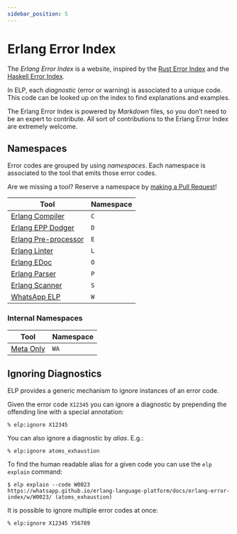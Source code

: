 ```yaml
---
sidebar_position: 5
---
```



# Erlang Error Index

The _Erlang Error Index_ is a website, inspired by the [Rust Error Index](https://doc.rust-lang.org/error_codes/error-index.html) and the [Haskell Error Index](https://discourse.haskell.org/t/announcing-the-haskell-error-index/5195).

In ELP, each _diagnostic_ (error or warning) is associated to a unique code. This code can be looked up on the index to find explanations and examples.

The Erlang Error Index is powered by _Markdown_ files, so you don’t need to be an expert to contribute. All sort of contributions to the Erlang Error Index are extremely welcome.

## Namespaces

Error codes are grouped by using _namespaces_. Each namespace is associated to the tool that emits those error codes.

Are we missing a tool? Reserve a namespace by [making a Pull Request](https://github.com/WhatsApp/erlang-language-platform/tree/main/website/docs)!

| Tool | Namespace |
|-|-|
|[Erlang Compiler](./c/about)|`C`|
|[Erlang EPP Dodger](./d/about)|`D`|
|[Erlang Pre-processor](./e/about)|`E`|
|[Erlang Linter](./l/about)|`L`|
|[Erlang EDoc](./o/about)|`O`|
|[Erlang Parser](./p/about)|`P`|
|[Erlang Scanner](./s/about)|`S`|
|[WhatsApp ELP](./w/about)|`W`|

<FbInternalOnly>

### Internal Namespaces

| Tool | Namespace |
|-|-|
|[Meta Only](./meta_only/about)|`WA`|
</FbInternalOnly>

## Ignoring Diagnostics

ELP provides a generic mechanism to ignore instances of an error code.

Given the error code `X12345` you can ignore a diagnostic by prepending the offending line with a special annotation:

```
% elp:ignore X12345
```

You can also ignore a diagnostic by *alias*. E.g.:

```
% elp:ignore atoms_exhaustion
```

To find the human readable alias for a given code you can use the `elp explain` command:

```
$ elp explain --code W0023
https://whatsapp.github.io/erlang-language-platform/docs/erlang-error-index/w/W0023/ (atoms_exhaustion)
```

It is possible to ignore multiple error codes at once:

```
% elp:ignore X12345 Y56789
```
